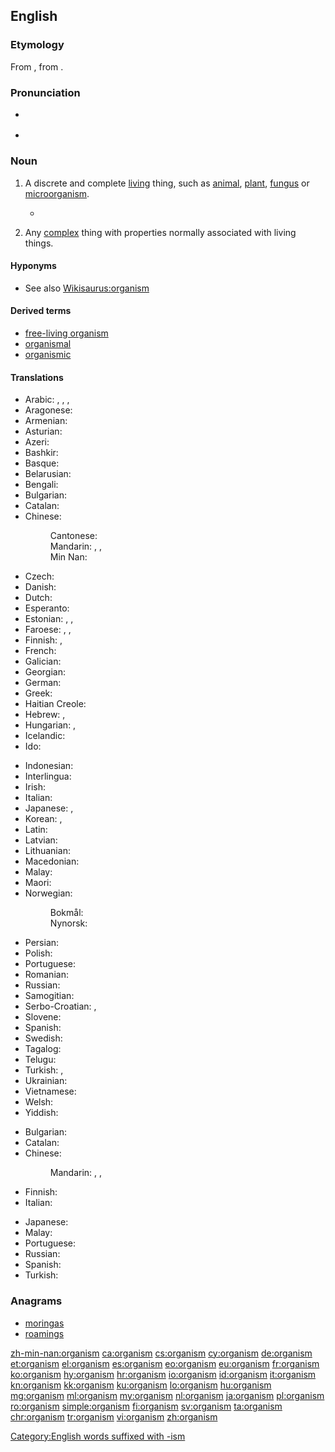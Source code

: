 ==English==
{{wikipedia|lang=en}}

===Etymology===
From {{etyl|grc|en}} {{m|grc|ὄργανον||tool, instrument}}, from {{etyl|ine-pro|en}} {{m|ine-pro|*werǵ-||work}}.

===Pronunciation===
* {{a|UK}} {{IPA|/ˈɔː.ɡən.ɪ.zəm/|lang=en}}
* {{a|US}} {{IPA|/ˈɔɹ.ɡən.ɪ.zəm/|lang=en}}

===Noun===
{{en-noun}}

# {{label|en|biology}} A discrete and complete [[living]] thing, such as [[animal]], [[plant]], [[fungus]] or [[microorganism]].
#* {{quote-magazine|date=2013-07-20|volume=408|issue=8845|magazine={{w|The Economist}}
|title=[http://www.economist.com/news/science-and-technology/21581981-what-pollution-some-opportunity-others-welcome-plastisphere Welcome to the plastisphere]
|passage=Plastics are energy-rich substances, which is why many of them burn so readily. Any '''organism''' that could unlock and use that energy would do well in the Anthropocene. Terrestrial bacteria and fungi which can manage this trick are already familiar to experts in the field.}}
# {{label|en|by extension}} Any [[complex]] thing with properties normally associated with living things.

====Hyponyms====
* See also [[Wikisaurus:organism]]

====Derived terms====
* [[free-living organism]]
* [[organismal]]
* [[organismic]]

====Translations====
{{trans-top|living thing}}
* Arabic: {{qualifier|indefinite}} {{t|ar|مُتَعَضٍّ|f}}, {{qualifier|definite}} {{t|ar|المُتَعَضِّي|f}}, {{t|ar|عُضْوِيَّة|f}}, {{t+|ar|مَوْجُود|m}}
* Aragonese: {{t|an|organismo|m}}
* Armenian: {{t+|hy|օրգանիզմ}}
* Asturian: {{t|ast|organismu|m}}
* Azeri: {{t|az|orqanizm}}
* Bashkir: {{t|ba|организм|sc=Cyrl}}
* Basque: {{t|eu|organismo}}
* Belarusian: {{t|be|аргані́зм|m|sc=Cyrl}}
* Bengali: {{t|bn|জীব|tr=jib|sc=Beng}}
* Bulgarian: {{t+|bg|органи́зъм|m|sc=Cyrl}}
* Catalan: {{t+|ca|organisme|m}}
* Chinese:
*: Cantonese: {{t|yue|生物|tr=sang1 mat6|sc=Hani}}
*: Mandarin: {{t+|cmn|生物|tr=shēngwù|sc=Hani}}, {{t|cmn|有機體|sc=Hani}}, {{t+|cmn|有机体|tr=yǒujītǐ|sc=Hani}}
*: Min Nan: {{t+|nan|生物|tr=seng-bu̍t|sc=Hani}}
* Czech: {{t+|cs|organismus|m}}
* Danish: {{t+|da|organisme|c}}
* Dutch: {{t+|nl|organisme|n}}
* Esperanto: {{t+|eo|organismo}}
* Estonian: {{t+|et|organism}}, {{t|et|elusorganism}}, {{t|et|elusolend}}
* Faroese: {{t+|fo|vera|f}}, {{t|fo|lívvera|f}}, {{t|fo|skepna|f}}
* Finnish: {{t+|fi|eliö}}, {{t+|fi|organismi}}
* French: {{t+|fr|organisme|m}}
* Galician: {{t+|gl|organismo|m}}
* Georgian: {{t|ka|ორგანიზმი}}
* German: {{t+|de|Organismus|m}}
* Greek: {{t+|el|οργανισμός|m}}
* Haitian Creole: {{t|ht|òganis}}
* Hebrew: {{t+|he|אורגניזם|m|tr=organizm|sc=Hebr}}, {{t+|he|יצור|m|tr=yetsur|sc=Hebr}}
* Hungarian: {{t+|hu|organizmus}}, {{t+|hu|élőlény}}
* Icelandic: {{t+|is|lífvera|f}}
* Ido: {{t+|io|organismo}}
{{trans-mid}}
* Indonesian: {{t+|id|organisme}}
* Interlingua: {{t|ia|organismo}}
* Irish: {{t|ga|orgánach|m}}
* Italian: {{t+|it|organismo|m}}
* Japanese: {{t|ja|有機体|tr=ゆうきたい, yūkitai}}, {{t+|ja|生物|tr=せいぶつ, seibutsu|sc=Jpan}}
* Korean: {{t+|ko|생물|sc=Hang}}, {{t+|ko|유기체|sc=Hang}}
* Latin: {{t|la|organismus|m}}
* Latvian: {{t|lv|organisms|m}}
* Lithuanian: {{t|lt|organizmas|m}}
* Macedonian: {{t|mk|органи́зам|m}}
* Malay: {{t|ms|organisma}}
* Maori: {{t|mi|rauropi}}
* Norwegian:
*: Bokmål: {{t|nb|organisme|m}}
*: Nynorsk: {{t|nn|organisme|m}}
* Persian: {{t+|fa|سازواره|tr=sâzvâre}}
* Polish: {{t+|pl|organizm|m}}
* Portuguese: {{t+|pt|organismo|m}}
* Romanian: {{t+|ro|organism|n}}
* Russian: {{t+|ru|органи́зм|m}}
* Samogitian: {{t|sgs|uorganėzmos|m}}
* Serbo-Croatian: {{t+|sh|organìzam|m|sc=Cyrl}}, {{t+|sh|organìzam|m}}
* Slovene: {{t+|sl|organizem|m}}
* Spanish: {{t+|es|organismo|m}}
* Swedish: {{t+|sv|organism|c}}
* Tagalog: {{t|tl|tataghay}}
* Telugu: {{t+|te|జీవి}}
* Turkish: {{t+|tr|organizma}}, {{t+|tr|canlı}}
* Ukrainian: {{t+|uk|органі́зм|m|sc=Cyrl}}
* Vietnamese: {{t+|vi|sinh vật}}
* Welsh: {{t+|cy|organeb|f}}
* Yiddish: {{t|yi|אָרגאַניזם|sc=Hebr}}
{{trans-bottom}}

{{trans-top|any complex thing with properties normally associated with living things.}}
* Bulgarian: {{t+|bg|организъм|m|sc=Cyrl}}
* Catalan: {{t+|ca|organisme|m}}
* Chinese:
*: Mandarin: {{t+|cmn|生物|tr=shēngwù|sc=Hani}}, {{t|cmn|有機體|sc=Hani}}, {{t|cmn|有機體|tr=yǒujītǐ|sc=Hani}}
* Finnish: {{t+|fi|organismi}}
* Italian: {{t+|it|organismo|m}}
{{trans-mid}}
* Japanese: {{t|ja|有機体|tr=ゆうきたい, yūkitai}}
* Malay: {{t|ms|organisma}}
* Portuguese: {{t+|pt|organismo|m}}
* Russian: {{t+|ru|органи́зм|m}}
* Spanish: {{t+|es|organismo|m}}
* Turkish: {{t+|tr|organizma}}
{{trans-bottom}}

===Anagrams===
* [[moringas#English|moringas]]
* [[roamings#English|roamings]]

[[Category:English words suffixed with -ism]]

[[zh-min-nan:organism]]
[[ca:organism]]
[[cs:organism]]
[[cy:organism]]
[[de:organism]]
[[et:organism]]
[[el:organism]]
[[es:organism]]
[[eo:organism]]
[[eu:organism]]
[[fr:organism]]
[[ko:organism]]
[[hy:organism]]
[[hr:organism]]
[[io:organism]]
[[id:organism]]
[[it:organism]]
[[kn:organism]]
[[kk:organism]]
[[ku:organism]]
[[lo:organism]]
[[hu:organism]]
[[mg:organism]]
[[ml:organism]]
[[my:organism]]
[[nl:organism]]
[[ja:organism]]
[[pl:organism]]
[[ro:organism]]
[[simple:organism]]
[[fi:organism]]
[[sv:organism]]
[[ta:organism]]
[[chr:organism]]
[[tr:organism]]
[[vi:organism]]
[[zh:organism]]